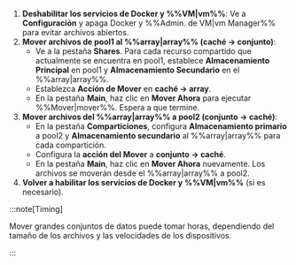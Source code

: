 1. **Deshabilitar los servicios de Docker y %%VM|vm%%**: Ve a **Configuración** y apaga Docker y %%Admin. de VM|vm Manager%% para evitar archivos abiertos.
2. **Mover archivos de pool1 al %%array|array%% (caché → conjunto)**:
   - Ve a la pestaña **Shares**. Para cada recurso compartido que actualmente se encuentra en pool1, establece **Almacenamiento Principal** en pool1 y **Almacenamiento Secundario** en el %%array|array%%.
   - Establezca **Acción de Mover** en **caché → array**.
   - En la pestaña **Main**, haz clic en **Mover Ahora** para ejecutar %%Mover|mover%%. Espera a que termine.
3. **Mover archivos del %%array|array%% a pool2 (conjunto → caché)**:
   - En la pestaña **Comparticiones**, configura **Almacenamiento primario** a pool2 y **Almacenamiento secundario** al %%array|array%% para cada compartición.
   - Configura la **acción del Mover** a **conjunto → caché**.
   - En la pestaña **Main**, haz clic en **Mover Ahora** nuevamente. Los archivos se moverán desde el %%array|array%% a pool2.
4. **Volver a habilitar los servicios de Docker y %%VM|vm%%** (si es necesario).

:::note\[Timing]

Mover grandes conjuntos de datos puede tomar horas, dependiendo del tamaño de los archivos y las velocidades de los dispositivos.

:::
